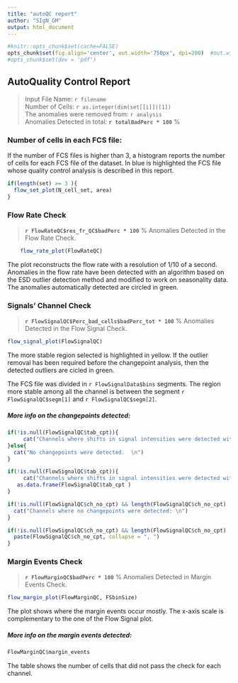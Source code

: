 ---
title: "autoQC report"
author: "SIgN_GM"
output: html_document
---


```{r setup, include=FALSE}
#knitr::opts_chunk$set(cache=FALSE)
opts_chunk$set(fig.align='center', out.width='750px', dpi=200)  #out.width='750px', dpi=200
#opts_chunk$set(dev = 'pdf')
```

## AutoQuality Control Report

> Input File Name: `r filename`    
> Number of Cells: `r as.integer(dim(set[[i]])[1])`  
> The anomalies were removed from:  `r analysis`   
> Anomalies Detected in total: **`r totalBadPerc * 100`** %  


### Number of cells in each FCS file:

If the number of FCS files is higher than 3, a histogram reports the number of
cells for each FCS file of the dataset. In blue is highlighted the FCS file 
whose quality control analysis is described in this report.


```{r, echo=FALSE, fig.height = 3}
if(length(set) >= 3 ){
  flow_set_plot(N_cell_set, area)
}
```


### Flow Rate Check

> **`r FlowRateQC$res_fr_QC$badPerc * 100`** % Anomalies Detected in the Flow Rate Check.

```{r, echo=FALSE, warning=FALSE, message=FALSE, fig.height = 4, fig.width= 10}
    flow_rate_plot(FlowRateQC) 
```

The plot reconstructs the flow rate with a resolution of 1/10 of a second. Anomalies in the flow rate have been detected with an algorithm based on the ESD outlier detection method and modified to work on seasonality data. The anomalies automatically detected are circled in green.

### Signals' Channel Check

> **`r FlowSignalQC$Perc_bad_cells$badPerc_tot * 100`** % Anomalies Detected in the Flow Signal Check. 

```{r, echo=FALSE, warning=FALSE, message=FALSE, fig.height = h_FS_graph}
flow_signal_plot(FlowSignalQC)
```

The more stable region selected is highlighted in yellow. If the outlier removal has been required before the changepoint analysis, then the detected outliers are cicled in green.

The FCS file was divided in `r FlowSignalData$bins` segments. The region more stable among all the channel is between the segment `r FlowSignalQC$segm[1]` and `r FlowSignalQC$segm[2]`.

##### More info on the changepoints detected:
```{r, echo=FALSE, warning=FALSE, message=FALSE, results = 'asis'}
if(!is.null(FlowSignalQC$tab_cpt)){
     cat("Channels where shifts in signal intensities were detected with corresping changepoints:  \n")
}else{
  cat("No changepoints were detected.  \n")
}
```

```{r, echo=FALSE, warning=FALSE, message=FALSE, fig.width = 10, fig.height = 4}
if(!is.null(FlowSignalQC$tab_cpt)){
     cat("Channels where shifts in signal intensities were detected with corresping changepoints:  \n")
   as.data.frame(FlowSignalQC$tab_cpt )
}
```

```{r, echo=FALSE, warning=FALSE, message=FALSE, fig.width = 10, fig.height = 4, results = 'asis'}
if(!is.null(FlowSignalQC$ch_no_cpt) && length(FlowSignalQC$ch_no_cpt) != 0 ){
  cat("Channels where no changepoints were detected: \n")
}
```

```{r, echo=FALSE, warning=FALSE, message=FALSE, fig.width = 10, fig.height = 4}
if(!is.null(FlowSignalQC$ch_no_cpt) && length(FlowSignalQC$ch_no_cpt) != 0 ){
  paste(FlowSignalQC$ch_no_cpt, collapse = ", ")
}
```

### Margin Events Check

> **`r FlowMarginQC$badPerc * 100`** % Anomalies Detected in Margin Events Check.  

```{r, echo=FALSE, warning=FALSE, message=FALSE, fig.height = 4, fig.width= 10}
flow_margin_plot(FlowMarginQC, FSbinSize)
```

The plot shows where the margin events occur mostly. The x-axis scale is complementary to the one of the Flow Signal plot.

##### More info on the margin events detected:

```{r, echo=FALSE, warning=FALSE, message=FALSE}
FlowMarginQC$margin_events
```

The table shows the number of cells that did not pass the check for each channel.

